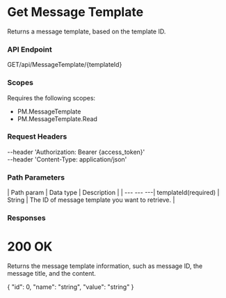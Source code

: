 ﻿# Get Message Template

Returns a message template, based on the template ID.

### API Endpoint

GET/api/MessageTemplate/{templateId}


### Scopes

Requires the following scopes:

* PM.MessageTemplate
* PM.MessageTemplate.Read


### Request Headers

--header 'Authorization: Bearer {access_token}'\
--header 'Content-Type: application/json'


### Path Parameters

| Path param | Data type | Description |
| --- --- ---| templateId(required) | String | The ID of message template you want to retrieve. |


### Responses

# 200 OK

Returns the message template information, such as message ID, the message title, and the content.

{
  "id": 0,
  "name": "string",
  "value": "string"
}

